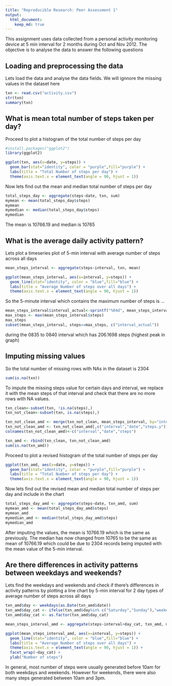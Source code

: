 ```yaml
---
title: "Reproducible Research: Peer Assessment 1"
output: 
  html_document:
    keep_md: true
---
```


This assignment uses data collected from a personal activity monitoring device at 5 min interval for 2 months during Oct and Nov 2012. The objective is to analyse the data to answer the following questions


## Loading and preprocessing the data

Lets load the data and analyse the data fields. We will ignnore the missing values in the dataset here
```r
txn <- read.csv("activity.csv")
str(txn)
summary(txn)
```



## What is mean total number of steps taken per day?

Proceed to plot a histogram of the total number of steps per day

```r
#install.packages("ggplot2")
library(ggplot2)

ggplot(txn, aes(x=date, y=steps)) +
  geom_bar(stat="identity", color = "purple",fill="purple") +
  labs(title = "Total Number of steps per day") +
  theme(axis.text.x = element_text(angle = 90, hjust = 1))
```

Now lets find out the mean and median total number of steps per day

```r
total_steps_day <- aggregate(steps~date, txn, sum)
mymean <- mean(total_steps_day$steps)
mymean
mymedian <- median(total_steps_day$steps)
mymedian

```

The mean is 10766.19 and median is 10765



## What is the average daily activity pattern?


Lets plot a timeseries plot of 5-min interval with average number of steps across all days

```r
mean_steps_interval <- aggregate(steps~interval, txn, mean)

ggplot(mean_steps_interval, aes(x=interval, y=steps)) +
  geom_line(stat="identity", color = "blue",fill="blue") +
  labs(title = "Average Number of steps over all days") +
  theme(axis.text.x = element_text(angle = 90, hjust = 1))
```

So the 5-minute interval which contains the maximum number of steps is ...

```r
mean_steps_interval$interval_actual<-sprintf("%04d", mean_steps_interval$interval)
max_steps <- max(mean_steps_interval$steps)
max_steps
subset(mean_steps_interval, steps==max_steps, c("interval_actual"))
```
during the 0835 to 0840 interval which has 206.1698 steps (highest peak in graph)



## Imputing missing values


So the total number of missing rows with NAs in the dataset is 2304
```r
sum(is.na(txn))
```

To impute the missing steps value for certain days and interval, we replace it with the mean steps of that interval and check that there are no more rows with NA values.

```r
txn_clean<-subset(txn, !is.na(steps),)
txn_not_clean<-subset(txn, is.na(steps),)

txn_not_clean_amd <- merge(txn_not_clean, mean_steps_interval, by="interval",all.x=T)
txn_not_clean_amd <- txn_not_clean_amd[,c("interval","date","steps.y")]
colnames(txn_not_clean_amd)<-c("interval","date","steps")

txn_amd <- rbind(txn_clean, txn_not_clean_amd)
sum(is.na(txn_amd))

```
  
Proceed to plot a revised histogram of the total number of steps per day

```r
ggplot(txn_amd, aes(x=date, y=steps)) +
  geom_bar(stat="identity", color = "purple",fill="purple") +
  labs(title = "Total Number of steps per day") +
  theme(axis.text.x = element_text(angle = 90, hjust = 1))
```

Now lets find out the revised mean and median total number of steps per day and include in the chart

```r
total_steps_day_amd <- aggregate(steps~date, txn_amd, sum)
mymean_amd <- mean(total_steps_day_amd$steps)
mymean_amd
mymedian_amd <- median(total_steps_day_amd$steps)
mymedian_amd
```

After imputing the values, the mean is 10766.19 which is the same as previously. The median has now changed
from 10765 to be the same as mean of 10766.19 which could be due to 2304 records being imputed with the mean value of the 5-min interval.


## Are there differences in activity patterns between weekdays and weekends?

Lets find the weekdays and weekends and check if there's differences in activity patterns by plotting a line chart by 5-min interval for 2 day types of average number of steps across all days

```r
txn_amd$day <- weekdays(as.Date(txn_amd$date))
txn_amd$day_cat <- ifelse(txn_amd$day%in% c("Saturday","Sunday"),"weekend","weekday")
txn_amd$day_cat <- as.factor(txn_amd$day_cat)

mean_steps_interval_amd <- aggregate(steps~interval+day_cat, txn_amd, mean)

ggplot(mean_steps_interval_amd, aes(x=interval, y=steps)) +
  geom_line(stat="identity", color = "blue",fill="blue") +
  labs(title = "Average Number of steps over all days") +
  theme(axis.text.x = element_text(angle = 90, hjust = 1)) + 
  facet_wrap(~day_cat) +
  ylab("Number of steps")

```

In general,  most number of steps were usually generated before 10am for both weekdays and weekends. However for weekends, there were also many steps generated between 10am and 3pm.
